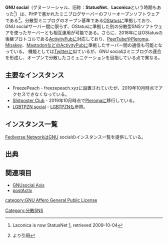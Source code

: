 {{stub}}
{{Infobox software
| Name = {{Ruby|GNU social|グヌー ソーシャル}}
| Image = [[File:GNU-social-logo.png|GNU social]]
| Developer = Evan Prodromou
| SourceCode = https://git.gnu.io/gnu/gnu-social.git
| Platform = Linux (サーバーサイド)<br />ウェブ (クライアントサイド)<br />iOS、Android、ウェブなど (サードパーティーのクライアント)
| ProgrammingLanguage = PHP
| Launch = 
| Kifu = 
| License = Affero General Public License
| Web = https://gnu.io/social/
}}'''GNU social'''（グヌーソーシャル、旧称：'''StatusNet'''、'''Laconica'''という時期もあった<ref name=laconica-is-now-statusnet>Laconica is now StatusNet [http://status.net/2009/08/28/laconica-is-now-statusnet/], retrieved 2009-10-04</ref>）は、PHPで書かれたミニブログサーバーのフリーオープンソフトウェアである<ref>{{jawp|GNU social}}より引用</ref>。分散型ミニブログのオープン基準である[[OStatus]]に準拠しており、GNU socialサーバー間に限らず、OStatusに準拠した別の分散型SNSソフトウェアを使ったサーバーとも相互運用が可能である。さらに、2018年にはOStatusの後継プロトコルである[[ActivityPub]]に対応しており、[[PeerTube]]や[[Pleroma]]、[[Misskey]]、[[Mastodon]]などのActivityPubに準拠したサーバー間の通信も可能となっている。
機能としては[[Twitter]]に似ているが、GNU socialはミニブログの連合を形成し、オープンで分散したコミュニケーションを目指している点で異なる。

==主要なインスタンス==
* FreezePeach - freezepeach.xyzに設置されていたが、2019年10月時点でアクセスできなくなっている。
* [https://shitposter.club Shitposter Club] - 2019年10月時点で[[Pleroma]]に移行している。
* [https://social.pzn.lgbt LGBTPZN social] - [[LGBTPZN]]も参照。

==インスタンス一覧==
[[Fediverse Network]]はGNU socialのインスタンス一覧を提供している。

== 出典 ==
<references />

==関連項目==
* [[GNUsocial Axis]]
* [[postActiv]]

[[Category:分散SNS]]
[[category:GNU Affero General Public License]]
{{DEFAULTSORT:gnusocial}}